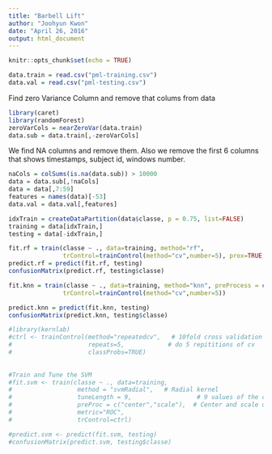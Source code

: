 ```yaml
---
title: "Barbell Lift"
author: "Joohyun Kwon"
date: "April 26, 2016"
output: html_document
---
```


```r
knitr::opts_chunk$set(echo = TRUE)
```

```r
data.train = read.csv("pml-training.csv")
data.val = read.csv("pml-testing.csv")
```

Find zero Variance Column and remove that colums from data

```r
library(caret)
library(randomForest)
zeroVarCols = nearZeroVar(data.train)
data.sub = data.train[,-zeroVarCols]
```

We find NA columns and remove them. Also we remove the first 6 columns that shows timestamps, subject id, windows number. 

```r
naCols = colSums(is.na(data.sub)) > 10000
data = data.sub[,!naCols]
data = data[,7:59]
features = names(data)[-53]
data.val = data.val[,features]
```

```r
idxTrain = createDataPartition(data$classe, p = 0.75, list=FALSE)
training = data[idxTrain,]
testing = data[-idxTrain,]
```

```r
fit.rf = train(classe ~ ., data=training, method="rf",
               trControl=trainControl(method="cv",number=5), prox=TRUE,allowParallel=TRUE)
predict.rf = predict(fit.rf, testing)
confusionMatrix(predict.rf, testing$classe)
```

```r
fit.knn = train(classe ~ ., data=training, method="knn", preProcess = c("center","scale"),
               trControl=trainControl(method="cv",number=5))

predict.knn = predict(fit.knn, testing)
confusionMatrix(predict.knn, testing$classe)
```

```r
#library(kernlab)
#ctrl <- trainControl(method="repeatedcv",   # 10fold cross validation
#                     repeats=5,		    # do 5 repititions of cv
#                     classProbs=TRUE)
 
 
#Train and Tune the SVM
#fit.svm <- train(classe ~ ., data=training,
#                  method = "svmRadial",   # Radial kernel
#                  tuneLength = 9,					# 9 values of the cost function
#                  preProc = c("center","scale"),  # Center and scale data
#                  metric="ROC",
#                  trControl=ctrl)

#predict.svm <- predict(fit.svm, testing)
#confusionMatrix(predict.svm, testing$classe)
```

